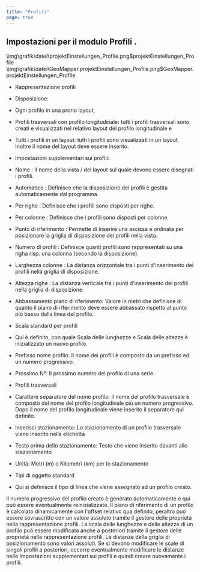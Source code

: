 ```yaml
---
title: "Profili"
page: true
---
```

## Impostazioni per il modulo  <Italic> Profili </Italic> .

<GeoDesigner>
<Image>\img\grafik\datei\projektEinstellungen_Profile.png$projektEinstellungen_Profile</Image>
</GeoDesigner>
<GeoMapper>
<Image>\img\grafik\datei\GeoMapper.projektEinstellungen_Profile.png$GeoMapper.projektEinstellungen_Profile</Image>
</GeoMapper>



- <Bold> Rappresentazione profili </Bold> 
- <Bold> Disposizione: </Bold> 
- Ogni profilo in una prorio layout,

- Profili trasversali con profilo longitudinale: tutti i profili trasversali sono creati e visualizzati nel relativo layout del profilo longitudinale e

- Tutti i profili in un layout: tutti i profili sono visualizzati in un layout. Inoltre il nome del layout deve essere inserito.









- <Bold> Impostazioni supplementari sui profili: </Bold> 
- <Bold> Nome </Bold> : Il nome della vista / del layout sul quale devono essere disegnati i profili.

- <Bold> Automatico </Bold> : Definisce che la disposizione dei profili &#232; gestita automaticamente dal programma.

- <Bold> Per righe </Bold> : Definisce che i profili sono disposti per righe.

- <Bold> Per colonne </Bold> : Definisce che i profili sono disposti per colonne.

- <Bold> Punto di riferimento </Bold> : Permette di inserire una <Bold> ascissa </Bold>  e <Bold> ordinata </Bold>  per posizionare la griglia di disposizione dei profili nella vista.

- <Bold> Numero di profili </Bold> : Definisce quanti profili sono rappresentati su una righa risp. una colonna (secondo la disposizione).

- <Bold> Larghezza colonne </Bold> : La distanza orizzontale tra i punti d&#39;inserimento dei profili nella griglia di disposizione.

- <Bold> Altezza righe </Bold> : La distanza verticale tra i punti d&#39;inserimento dei profili nella griglia di disposizione.









- <Bold> Abbassamento piano di riferimento: </Bold>  Valore in metri che definisce di quanto il <Bold> piano di riferimento </Bold>  deve essere abbassato rispetto al punto pi&#249; basso della linea del profilo.

- <Bold> Scala standard per profili </Bold> 
- Qui &#232; definito, con quale <Bold> Scala delle lunghezze </Bold>  e <Bold> Scala delle altezze </Bold>  &#232; inizializzato un nuovo profilo.



- <Bold> Prefisso nome profilo: </Bold>  Il nome dei profili &#232; composto da un prefisso ed un numero progressivo.

- Prossimo N&#176;: Il prossimo numero del profilo di una serie.



- <Bold> Profili trasversali </Bold> 
- Carattere separatore del nome profilo: Il nome del profilo trasversale &#232; composto dal nome del profilo longitudinale pi&#249; un numero progressivo. Dopo il nome del profilo longitudinale viene inserito il separatore qui definito.

- Inserisci stazionamento: Lo stazionamento di un profilo trasversale viene inserito nella etichetta

- Testo prima dello stazionamento: Testo che viene inserito davanti allo stazionamento

- Unit&#224;: Metri (m) o Kilometri (km) per lo stazionamento



- <Bold> Tipi di oggetto standard </Bold> 
- Qui si definisce il tipo di linea che viene assegnato ad un profilo creato.






<Success>
Il numero progressivo del profilo creato &#232; generato automaticamente e qui pu&#242; essere eventualmente reinizializzato.
</Success>

<Success>
Il piano di riferimento di un profilo &#232; calcolato dinamicamente con l&#39;offset  <Bold> relativo </Bold>  qua definito, peraltro pu&#242; essere sovrascritto con un  <Bold> valore assoluto </Bold>  tramite il gestore delle propriet&#224; nella rappresentazione profili.
</Success>

<Success>
La scala delle lunghezze e delle altezze di un profilo pu&#242; essere modificata anche a posteriori tramite il gestore delle propriet&#224; nella rappresentazione profili.
</Success>

<Warning>
Le distanze della griglia di posizionamento sono valori assoluti. Se si devono modificare le scale di singoli profili a posteriori, occorre eventualmente modificare le distanze nelle  <Italic> Impostazioni supplementari sui profili </Italic>  e quindi creare nuovamente i profili.
</Warning>
